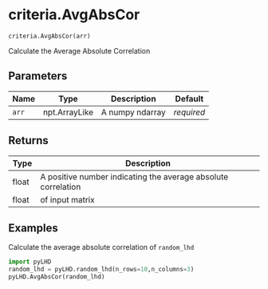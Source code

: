 # criteria.AvgAbsCor { #pyLHD.criteria.AvgAbsCor }

`criteria.AvgAbsCor(arr)`

Calculate the Average Absolute Correlation

## Parameters

| Name   | Type          | Description     | Default    |
|--------|---------------|-----------------|------------|
| `arr`  | npt.ArrayLike | A numpy ndarray | _required_ |

## Returns

| Type   | Description                                                   |
|--------|---------------------------------------------------------------|
| float  | A positive number indicating the average absolute correlation |
| float  | of input matrix                                               |

## Examples



Calculate the average absolute correlation of `random_lhd`
```python
import pyLHD
random_lhd = pyLHD.random_lhd(n_rows=10,n_columns=3)
pyLHD.AvgAbsCor(random_lhd)
```